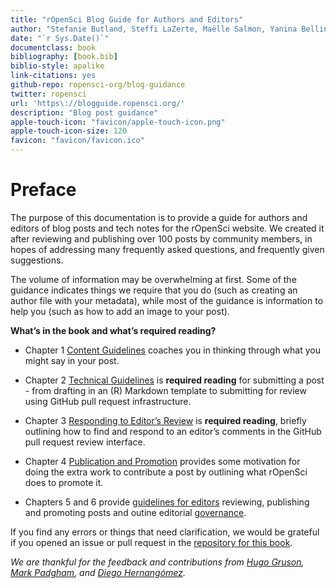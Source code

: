 ```yaml
--- 
title: "rOpenSci Blog Guide for Authors and Editors"
author: "Stefanie Butland, Steffi LaZerte, Maëlle Salmon, Yanina Bellini Saibene"
date: "`r Sys.Date()`"
documentclass: book
bibliography: [book.bib]
biblio-style: apalike
link-citations: yes
github-repo: ropensci-org/blog-guidance
twitter: ropensci
url: 'https\://blogguide.ropensci.org/'
description: "Blog post guidance"
apple-touch-icon: "favicon/apple-touch-icon.png"
apple-touch-icon-size: 120
favicon: "favicon/favicon.ico"
---
```


# Preface {-}

The purpose of this documentation is to provide a guide for authors and editors of blog posts and tech notes for the rOpenSci website.
We created it after reviewing and publishing over 100 posts by community members, in hopes of addressing many frequently asked questions, and frequently given suggestions. 

The volume of information may be overwhelming at first. 
Some of the guidance indicates things we require that you do (such as creating an author file with your metadata), while most of the guidance is information to help you (such as how to add an image to your post).

**What's in the book and what's required reading?**

- Chapter 1 [Content Guidelines](#content) coaches you in thinking through what you might say in your post.

- Chapter 2 [Technical Guidelines](#technical) is **required reading** for submitting a post - from drafting in an (R) Markdown template to submitting for review using GitHub pull request infrastructure. 

- Chapter 3 [Responding to Editor’s Review](#respond) is **required reading**, briefly outlining how to find and respond to an editor's comments in the GitHub pull request review interface.

- Chapter 4 [Publication and Promotion](#promote) provides some motivation for doing the extra work to contribute a post by outlining what rOpenSci does to promote it.

- Chapters 5 and 6 provide [guidelines for editors](#editor) reviewing, publishing and promoting posts and outine editorial [governance](#editormeta).


If you find any errors or things that need clarification, we would be grateful if you opened an issue or pull request in the [repository for this book](https://github.com/ropensci-org/blog-guidance).

_We are thankful for the feedback and contributions from [Hugo Gruson](https://github.com/Bisaloo), [Mark Padgham](https://github.com/mpadge), and [Diego Hernangómez](https://github.com/dieghernan)._

